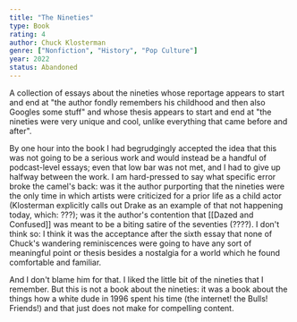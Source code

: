 ```yaml
---
title: "The Nineties"
type: Book
rating: 4
author: Chuck Klosterman
genre: ["Nonfiction", "History", "Pop Culture"]
year: 2022
status: Abandoned
---
```


A collection of essays about the nineties whose reportage appears to start and end at "the author
fondly remembers his childhood and then also Googles some stuff" and whose thesis appears to start and end
at "the nineties were very unique and cool, unlike everything that came before and after".

By one hour into the book I had begrudgingly accepted the idea that this was not going to be a serious work
and would instead be a handful of podcast-level essays; even that low bar was not met, and I had to give up halfway
between the work. I am hard-pressed to say what specific error broke the camel's back: was it the author purporting
that the nineties were the only time in which artists were criticized for a prior life as a child actor (Klosterman
explicitly calls out Drake as an example of that not happening today, which: ???); was it the author's contention that
[[Dazed and Confused]] was meant to be a biting satire of the seventies (????). I don't think so: I think it was the
acceptance after the sixth essay that none of Chuck's wandering reminiscences were going to have any sort of
meaningful point or thesis besides a nostalgia for a world which he found comfortable and familiar.

And I don't blame him for that. I liked the little bit of the nineties that I remember. But this is not a book
about the nineties: it was a book about the things how a white dude in 1996 spent his time (the internet! the Bulls! Friends!)
and that just does not make for compelling content.
